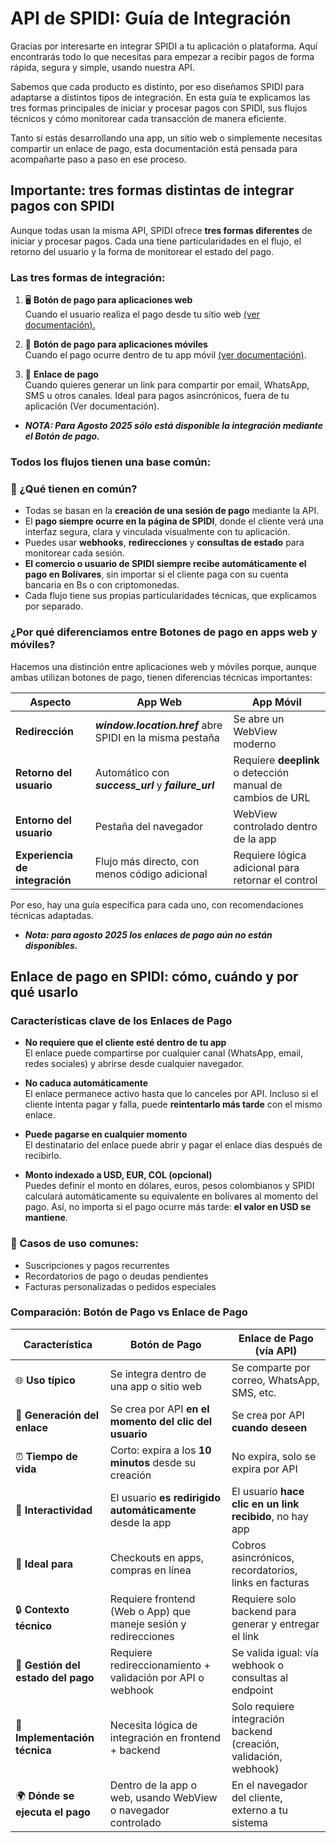 
<Meta title="Introduction" />

# **API de SPIDI: Guía de Integración** 

Gracias por interesarte en integrar SPIDI a tu aplicación o plataforma. Aquí encontrarás todo lo que necesitas para empezar a recibir pagos de forma rápida, segura y simple, usando nuestra API.

Sabemos que cada producto es distinto, por eso diseñamos SPIDI para adaptarse a distintos tipos de integración. En esta guía te explicamos las tres formas principales de iniciar y procesar pagos con SPIDI, sus flujos técnicos y cómo monitorear cada transacción de manera eficiente. 

Tanto si estás desarrollando una app, un sitio web o simplemente necesitas compartir un enlace de pago, esta documentación está pensada para acompañarte paso a paso en ese proceso.

## **Importante: tres formas distintas de integrar pagos con SPIDI**

Aunque todas usan la misma API, SPIDI ofrece **tres formas diferentes** de iniciar y procesar pagos. Cada una tiene particularidades en el flujo, el retorno del usuario y la forma de monitorear el estado del pago.

### **Las tres formas de integración:**

1. 🖥️ **Botón de pago para aplicaciones web**  
    Cuando el usuario realiza el pago desde tu sitio web [(ver documentación).](?tab=t.y9z1hr4a76w8)

2. 📱 **Botón de pago para aplicaciones móviles**  
    Cuando el pago ocurre dentro de tu app móvil [(ver documentación)](?tab=t.y9z1hr4a76w8).

3. 🔗 **Enlace de pago**  
    Cuando quieres generar un link para compartir por email, WhatsApp, SMS u otros canales. Ideal para pagos asincrónicos, fuera de tu aplicación (Ver documentación).

* ***NOTA: Para Agosto 2025 sólo está disponible la integración mediante el Botón de pago.***  

### 

### **Todos los flujos tienen una base común:**

### **🧾 ¿Qué tienen en común?**

* Todas se basan en la **creación de una sesión de pago** mediante la API.  
* El **pago siempre ocurre en la página de SPIDI**, donde el cliente verá una interfaz segura, clara y vinculada visualmente con tu aplicación.  
* Puedes usar **webhooks**, **redirecciones** y **consultas de estado** para monitorear cada sesión.  
* **El comercio o usuario de SPIDI siempre recibe automáticamente el pago en Bolívares**, sin importar si el cliente paga con su cuenta bancaria en Bs o con criptomonedas.  
* Cada flujo tiene sus propias particularidades técnicas, que explicamos por separado.

### **¿Por qué diferenciamos entre Botones de pago en apps web y móviles?**

Hacemos una distinción entre aplicaciones web y móviles porque, aunque ambas utilizan botones de pago, tienen diferencias técnicas importantes:

<table>
<thead>
<tr>
<th><strong>Aspecto</strong></th>
<th><strong>App Web</strong></th>
<th><strong>App Móvil</strong></th>
</tr>
</thead>
<tbody>
<tr>
<td><strong>Redirección</strong></td>
<td><b><i>window.location.href</i></b> abre SPIDI en la misma pestaña</td>
<td>Se abre un WebView moderno</td>
</tr>
<tr>
<td><strong>Retorno del usuario</strong></td>
<td>Automático con <b><i>success_url</i></b> y <b><i>failure_url</i></b></td>
<td>Requiere <strong>deeplink</strong> o detección manual de cambios de URL</td>
</tr>
<tr>
<td><strong>Entorno del usuario</strong></td>
<td>Pestaña del navegador</td>
<td>WebView controlado dentro de la app</td>
</tr>
<tr>
<td><strong>Experiencia de integración</strong></td>
<td>Flujo más directo, con menos código adicional</td>
<td>Requiere lógica adicional para retornar el control</td>
</tr>
</tbody>
</table>

Por eso, hay una guía específica para cada uno, con recomendaciones técnicas adaptadas.


* ***Nota: para agosto 2025 los enlaces de pago aún no están disponibles.***


## **Enlace de pago en SPIDI: cómo, cuándo y por qué usarlo**

### **Características clave de los Enlaces de Pago**

* **No requiere que el cliente esté dentro de tu app**  
   El enlace puede compartirse por cualquier canal (WhatsApp, email, redes sociales) y abrirse desde cualquier navegador.

* **No caduca automáticamente**  
   El enlace permanece activo hasta que lo canceles por API. Incluso si el cliente intenta pagar y falla, puede **reintentarlo más tarde** con el mismo enlace.

* **Puede pagarse en cualquier momento**  
   El destinatario del enlace puede abrir y pagar el enlace días después de recibirlo.

* **Monto indexado a USD, EUR, COL (opcional)**  
   Puedes definir el monto en dólares, euros, pesos colombianos y SPIDI calculará automáticamente su equivalente en bolívares al momento del pago. Así, no importa si el pago ocurre más tarde: **el valor en USD se mantiene**.

### **🔁 Casos de uso comunes:**

* Suscripciones y pagos recurrentes  
* Recordatorios de pago o deudas pendientes  
* Facturas personalizadas o pedidos especiales

### **Comparación: Botón de Pago vs Enlace de Pago**

<table>
<thead>
<tr>
<th>Característica</th>
<th>Botón de Pago</th>
<th>Enlace de Pago (vía API)</th>
</tr>
</thead>
<tbody>
<tr>
<td>🌐 <strong>Uso típico</strong></td>
<td>Se integra dentro de una app o sitio web</td>
<td>Se comparte por correo, WhatsApp, SMS, etc.</td>
</tr>
<tr>
<td>🔗 <strong>Generación del enlace</strong></td>
<td>Se crea por API <strong>en el momento del clic del usuario</strong></td>
<td>Se crea por API <strong>cuando deseen</strong></td>
</tr>
<tr>
<td>⏰ <strong>Tiempo de vida</strong></td>
<td>Corto: expira a los <strong>10 minutos</strong> desde su creación</td>
<td>No expira, solo se expira por API</td>
</tr>
<tr>
<td>🔄 <strong>Interactividad</strong></td>
<td>El usuario <strong>es redirigido automáticamente</strong> desde la app</td>
<td>El usuario <strong>hace clic en un link recibido</strong>, no hay app</td>
</tr>
<tr>
<td>💬 <strong>Ideal para</strong></td>
<td>Checkouts en apps, compras en línea</td>
<td>Cobros asincrónicos, recordatorios, links en facturas</td>
</tr>
<tr>
<td>🔒 <strong>Contexto técnico</strong></td>
<td>Requiere frontend (Web o App) que maneje sesión y redirecciones</td>
<td>Requiere solo backend para generar y entregar el link</td>
</tr>
<tr>
<td>💖 <strong>Gestión del estado del pago</strong></td>
<td>Requiere redireccionamiento + validación por API o webhook</td>
<td>Se valida igual: vía webhook o consultas al endpoint</td>
</tr>
<tr>
<td>🔧 <strong>Implementación técnica</strong></td>
<td>Necesita lógica de integración en frontend + backend</td>
<td>Solo requiere integración backend (creación, validación, webhook)</td>
</tr>
<tr>
<td>🌍 <strong>Dónde se ejecuta el pago</strong></td>
<td>Dentro de la app o web, usando WebView o navegador controlado</td>
<td>En el navegador del cliente, externo a tu sistema</td>
</tr>
</tbody>
</table>



